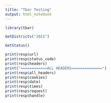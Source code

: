 ```yaml
---
title: "Tbar Testing"
output: html_notebook
---
```


```r
library(tbar)
```

```r
GetDistricts("2021")
```

```r
GetStatus()
```

```r
print(resp$url)
print(resp$status_code)
print(resp$headers)
print("============ALL HEADERS==============")
print(resp$all_headers)
print(resp$cookies)
print(resp$date)
print(resp$times)
print(resp$request)
print(resp$handle)
```










































